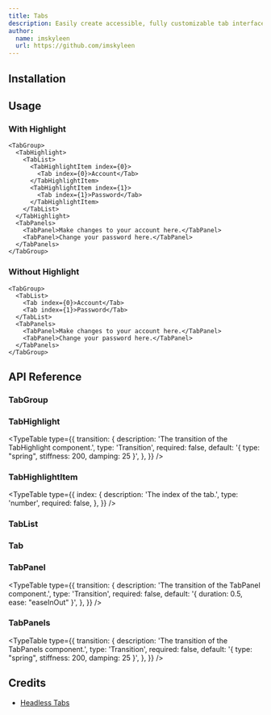 ```yaml
---
title: Tabs
description: Easily create accessible, fully customizable tab interfaces, with robust focus management and keyboard navigation support.
author:
  name: imskyleen
  url: https://github.com/imskyleen
---
```


<ComponentPreview name="demo-primitives-headless-tabs" />

## Installation

<ComponentInstallation name="primitives-headless-tabs" />

## Usage

### With Highlight

```tsx
<TabGroup>
  <TabHighlight>
    <TabList>
      <TabHighlightItem index={0}>
        <Tab index={0}>Account</Tab>
      </TabHighlightItem>
      <TabHighlightItem index={1}>
        <Tab index={1}>Password</Tab>
      </TabHighlightItem>
    </TabList>
  </TabHighlight>
  <TabPanels>
    <TabPanel>Make changes to your account here.</TabPanel>
    <TabPanel>Change your password here.</TabPanel>
  </TabPanels>
</TabGroup>
```

### Without Highlight

```tsx
<TabGroup>
  <TabList>
    <Tab index={0}>Account</Tab>
    <Tab index={1}>Password</Tab>
  </TabList>
  <TabPanels>
    <TabPanel>Make changes to your account here.</TabPanel>
    <TabPanel>Change your password here.</TabPanel>
  </TabPanels>
</TabGroup>
```

## API Reference

### TabGroup

<ExternalLink
  href="https://headlessui.com/react/tabs#tab-group"
  text="Headless UI API Reference - TabGroup"
/>

### TabHighlight

<ExternalLink
  href="https://animate-ui.com/docs/primitives/effects/highlight#highlight"
  text="Animate UI API Reference - Highlight"
/>

<TypeTable
  type={{
    transition: {
      description: 'The transition of the TabHighlight component.',
      type: 'Transition',
      required: false,
      default: '{ type: "spring", stiffness: 200, damping: 25 }',
    },
  }}
/>

### TabHighlightItem

<ExternalLink
  href="https://animate-ui.com/docs/primitives/effects/highlight#highlightitem"
  text="Animate UI API Reference - HighlightItem"
/>

<TypeTable
  type={{
    index: {
      description: 'The index of the tab.',
      type: 'number',
      required: false,
    },
  }}
/>

### TabList

<ExternalLink
  href="https://headlessui.com/react/tabs#tab-list"
  text="Headless UI API Reference - TabList"
/>

### Tab

<ExternalLink
  href="https://headlessui.com/react/tabs#tab"
  text="Headless UI API Reference - Tab"
/>

### TabPanel

<ExternalLink
  href="https://headlessui.com/react/tabs#tab-panel"
  text="Headless UI API Reference - TabPanel"
/>

<TypeTable
  type={{
    transition: {
      description: 'The transition of the TabPanel component.',
      type: 'Transition',
      required: false,
      default: '{ duration: 0.5, ease: "easeInOut" }',
    },
  }}
/>

### TabPanels

<ExternalLink
  href="https://headlessui.com/react/tabs#tab-panels"
  text="Headless UI API Reference - TabPanels"
/>

<TypeTable
  type={{
    transition: {
      description: 'The transition of the TabPanels component.',
      type: 'Transition',
      required: false,
      default: '{ type: "spring", stiffness: 200, damping: 25 }',
    },
  }}
/>

## Credits

- [Headless Tabs](https://headlessui.com/react/tabs)

